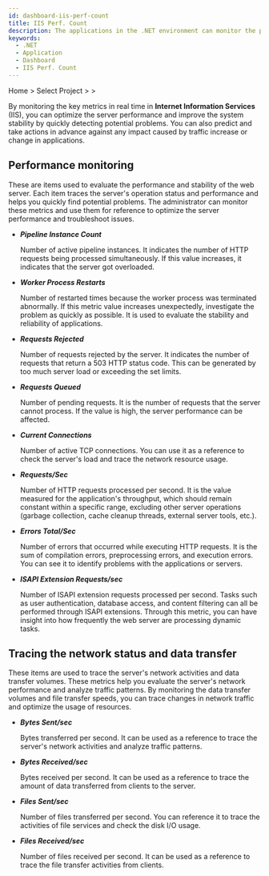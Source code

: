```yaml
---
id: dashboard-iis-perf-count
title: IIS Perf. Count
description: The applications in the .NET environment can monitor the performance and status of the Internet Information Services (IIS) in real time.
keywords:
  - .NET
  - Application
  - Dashboard
  - IIS Perf. Count
---
```


Home &gt; Select Project &gt; <Cmdname sid="side_dashboard" className="uitext" /> &gt; <Cmdname sid="side_iisDashboard" className="uitext" />

By monitoring the key metrics in real time in **Internet Information Services** (IIS), you can optimize the server performance and improve the system stability by quickly detecting potential problems. You can also predict and take actions in advance against any impact caused by traffic increase or change in applications.

<ImgLang img='dotnet-dashboard-iis-perf-count.png' desc='IIS Perf. Count' />

## Performance monitoring

These are items used to evaluate the performance and stability of the web server. Each item traces the server's operation status and performance and helps you quickly find potential problems. The administrator can monitor these metrics and use them for reference to optimize the server performance and troubleshoot issues.

- **_Pipeline Instance Count_**

  Number of active pipeline instances. It indicates the number of HTTP requests being processed simultaneously. If this value increases, it indicates that the server got overloaded.

- **_Worker Process Restarts_**

  Number of restarted times because the worker process was terminated abnormally. If this metric value increases unexpectedly, investigate the problem as quickly as possible. It is used to evaluate the stability and reliability of applications.

- **_Requests Rejected_**

  Number of requests rejected by the server. It indicates the number of requests that return a 503 HTTP status code. This can be generated by too much server load or exceeding the set limits.

- **_Requests Queued_**

  Number of pending requests. It is the number of requests that the server cannot process. If the value is high, the server performance can be affected.

- **_Current Connections_**

  Number of active TCP connections. You can use it as a reference to check the server's load and trace the network resource usage.

- **_Requests/Sec_**

  Number of HTTP requests processed per second. It is the value measured for the application's throughput, which should remain constant within a specific range, excluding other server operations (garbage collection, cache cleanup threads, external server tools, etc.).

- **_Errors Total/Sec_**

  Number of errors that occurred while executing HTTP requests. It is the sum of compilation errors, preprocessing errors, and execution errors. You can see it to identify problems with the applications or servers.

- **_ISAPI Extension Requests/sec_**

  Number of ISAPI extension requests processed per second. Tasks such as user authentication, database access, and content filtering can all be performed through ISAPI extensions. Through this metric, you can have insight into how frequently the web server are processing dynamic tasks.

## Tracing the network status and data transfer

These items are used to trace the server's network activities and data transfer volumes. These metrics help you evaluate the server's network performance and analyze traffic patterns. By monitoring the data transfer volumes and file transfer speeds, you can trace changes in network traffic and optimize the usage of resources.

- **_Bytes Sent/sec_**

  Bytes transferred per second. It can be used as a reference to trace the server's network activities and analyze traffic patterns.

- **_Bytes Received/sec_**

  Bytes received per second. It can be used as a reference to trace the amount of data transferred from clients to the server.

- **_Files Sent/sec_**

  Number of files transferred per second. You can reference it to trace the activities of file services and check the disk I/O usage.

- **_Files Received/sec_**

  Number of files received per second. It can be used as a reference to trace the file transfer activities from clients.
